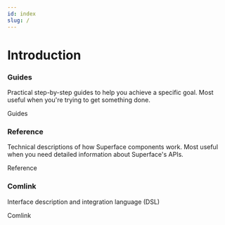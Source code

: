 ```yaml
---
id: index
slug: /
---
```



# Introduction

<div class="row padding-bottom--lg">
  <div class="col col--6">
    <div class="card shadow">
      <div class="card__body">
        <h3>Guides</h3>
        <p>
          Practical step-by-step guides to help you achieve a specific goal. Most useful when you're trying to get
          something done.
        </p>
      </div>
      <div class="card__footer">
        <Link to="/introduction" class="button button--primary button--block">Guides</Link>
      </div>
    </div>
  </div>

  <div class="col col--6">
    <div class="card shadow">
      <div class="card__body">
        <h3>Reference</h3>
        <p>
          Technical descriptions of how Superface components work. Most useful when you need detailed information about
          Superface's APIs.
        </p>
      </div>
      <div class="card__footer">
        <Link to="/reference" class="button button--primary button--block">Reference</Link>
      </div>
    </div>
  </div>
</div>

<div class="row">
  <div class="col col--6">
    <div class="card shadow">
      <div class="card__body">
        <h3>Comlink</h3>
        <p>
          Interface description and integration language (DSL)
        </p>
      </div>
      <div class="card__footer">
        <Link to="/comlink" class="button button--primary button--block">Comlink</Link>
      </div>
    </div>
  </div>

</div>

